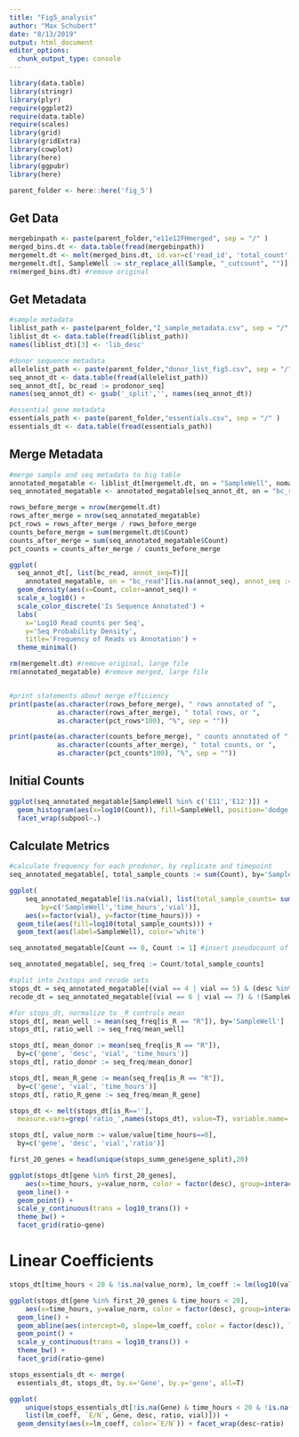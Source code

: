 ```yaml
---
title: "Fig5_analysis"
author: "Max Schubert"
date: "8/13/2019"
output: html_document
editor_options: 
  chunk_output_type: console
---
```


```r

library(data.table)
library(stringr)
library(plyr)
require(ggplot2)
require(data.table)
require(scales)
library(grid)
library(gridExtra)
library(cowplot)
library(here)
library(ggpubr)
library(here)

parent_folder <- here::here('fig_5')

```

## Get Data
```r
mergebinpath <- paste(parent_folder,"e11e12FHmerged", sep = "/" )
merged_bins.dt <- data.table(fread(mergebinpath))
mergemelt.dt <- melt(merged_bins.dt, id.var=c('read_id', 'total_count', 'bc_read'), value.name='Count', variable.name='Sample')
mergemelt.dt[, SampleWell := str_replace_all(Sample, "_cutcount", "")]
rm(merged_bins.dt) #remove original
```

## Get Metadata 
```r
#sample metadata 
liblist_path <- paste(parent_folder,"I_sample_metadata.csv", sep = "/" )
liblist_dt <- data.table(fread(liblist_path))
names(liblist_dt)[3] <- 'lib_desc'

#donor sequence metadata
allelelist_path <- paste(parent_folder,"donor_list_fig5.csv", sep = "/" )
seq_annot_dt <- data.table(fread(allelelist_path))
seq_annot_dt[, bc_read := prodonor_seq]
names(seq_annot_dt) <- gsub('_split','', names(seq_annot_dt))

#essential gene metadata
essentials_path <- paste(parent_folder,"essentials.csv", sep = "/" )
essentials_dt <- data.table(fread(essentials_path))

```

## Merge Metadata
```r
#merge sample and seq metadata to big table
annotated_megatable <- liblist_dt[mergemelt.dt, on = "SampleWell", nomatch = 0]
seq_annotated_megatable <- annotated_megatable[seq_annot_dt, on = "bc_read", nomatch = 0]

rows_before_merge = nrow(mergemelt.dt)
rows_after_merge = nrow(seq_annotated_megatable)
pct_rows = rows_after_merge / rows_before_merge
counts_before_merge = sum(mergemelt.dt$Count)
counts_after_merge = sum(seq_annotated_megatable$Count)
pct_counts = counts_after_merge / counts_before_merge

ggplot(
  seq_annot_dt[, list(bc_read, annot_seq=T)][
    annotated_megatable, on = "bc_read"][is.na(annot_seq), annot_seq :=F]) + 
  geom_density(aes(x=Count, color=annot_seq)) + 
  scale_x_log10() + 
  scale_color_discrete('Is Sequence Annotated') +
  labs(
    x='Log10 Read counts per Seq',
    y='Seq Probability Density',
    title='Frequency of Reads vs Annotation') +
  theme_minimal()

rm(mergemelt.dt) #remove original, large file
rm(annotated_megatable) #remove merged, large file


#print statements about merge efficiency
print(paste(as.character(rows_before_merge), " rows annotated of ",
            as.character(rows_after_merge), " total rows, or ",
            as.character(pct_rows*100), "%", sep = ""))

print(paste(as.character(counts_before_merge), " counts annotated of ",
            as.character(counts_after_merge), " total counts, or ",
            as.character(pct_counts*100), "%", sep = ""))
```

## Initial Counts

```r
ggplot(seq_annotated_megatable[SampleWell %in% c('E11','E12')]) +
  geom_histogram(aes(x=log10(Count)), fill=SampleWell, position='dodge') + 
  facet_wrap(subpool~.)

```

## Calculate Metrics

```r
#calculate frequency for each prodonor, by replicate and timepoint
seq_annotated_megatable[, total_sample_counts := sum(Count), by='SampleWell']

ggplot(
    seq_annotated_megatable[!is.na(vial), list(total_sample_counts= sum(Count)),
        by=c('SampleWell','time_hours','vial')], 
    aes(x=factor(vial), y=factor(time_hours))) +
  geom_tile(aes(fill=log10(total_sample_counts))) + 
  geom_text(aes(label=SampleWell), color='white')

seq_annotated_megatable[Count == 0, Count := 1] #insert pseudocount of 1 AFTER taking sum, and BEFORE determining frequency

seq_annotated_megatable[, seq_freq := Count/total_sample_counts]

#split into 2xstops and recode sets
stops_dt = seq_annotated_megatable[(vial == 4 | vial == 5) & (desc %in% c('0','1'))]
recode_dt = seq_annotated_megatable[(vial == 6 | vial == 7) & !(SampleWell %in% 'F3')]

#for stops_dt, normalize to _R controls mean
stops_dt[, mean_well := mean(seq_freq[is_R == "R"]), by='SampleWell']
stops_dt[, ratio_well := seq_freq/mean_well]

stops_dt[, mean_donor := mean(seq_freq[is_R == "R"]), 
  by=c('gene', 'desc', 'vial', 'time_hours')]
stops_dt[, ratio_donor := seq_freq/mean_donor]

stops_dt[, mean_R_gene := mean(seq_freq[is_R == "R"]), 
  by=c('gene', 'vial', 'time_hours')]
stops_dt[, ratio_R_gene := seq_freq/mean_R_gene] 

stops_dt <- melt(stops_dt[is_R==''], 
  measure.vars=grep('ratio_',names(stops_dt), value=T), variable.name='ratio')

stops_dt[, value_norm := value/value[time_hours==0], 
  by=c('gene', 'desc', 'vial','ratio')]
```



```r
first_20_genes = head(unique(stops_summ_gene$gene_split),20)

ggplot(stops_dt[gene %in% first_20_genes], 
    aes(x=time_hours, y=value_norm, color = factor(desc), group=interaction(vial, desc))) + 
  geom_line() +
  geom_point() +
  scale_y_continuous(trans = log10_trans()) + 
  theme_bw() +
  facet_grid(ratio~gene)

```

# Linear Coefficients
```r

stops_dt[time_hours < 20 & !is.na(value_norm), lm_coeff := lm(log10(value_norm) ~ time_hours)$coefficients[2], by=c('gene','desc','ratio','vial')]

ggplot(stops_dt[gene %in% first_20_genes & time_hours < 20], 
    aes(x=time_hours, y=value_norm, color = factor(desc), group=interaction(vial, desc))) + 
  geom_line() +
  geom_abline(aes(intercept=0, slope=lm_coeff, color = factor(desc)), linetype=2) + 
  geom_point() +
  scale_y_continuous(trans = log10_trans()) + 
  theme_bw() +
  facet_grid(ratio~gene)

stops_essentials_dt <- merge(
  essentials_dt, stops_dt, by.x='Gene', by.y='gene', all=T)

ggplot(
    unique(stops_essentials_dt[!is.na(Gene) & time_hours < 20 & !is.na(`E/N`), 
    list(lm_coeff, `E/N`, Gene, desc, ratio, vial)])) + 
  geom_density(aes(x=lm_coeff, color=`E/N`)) + facet_wrap(desc~ratio)
```



